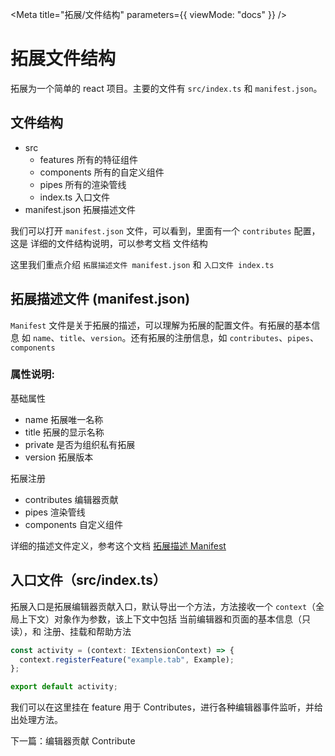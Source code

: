 
<Meta title="拓展/文件结构" parameters={{ viewMode: "docs" }} />

# 拓展文件结构

拓展为一个简单的 react 项目。主要的文件有 `src/index.ts` 和 `manifest.json`。

## 文件结构

- src
  - features 所有的特征组件
  - components 所有的自定义组件
  - pipes 所有的渲染管线
  - index.ts 入口文件
- manifest.json 拓展描述文件

我们可以打开 `manifest.json` 文件，可以看到，里面有一个 `contributes` 配置，这是
详细的文件结构说明，可以参考文档 文件结构

这里我们重点介绍 `拓展描述文件 manifest.json` 和 `入口文件 index.ts`

## 拓展描述文件 (manifest.json)

`Manifest` 文件是关于拓展的描述，可以理解为拓展的配置文件。有拓展的基本信息 如 `name`、`title`、`version`。还有拓展的注册信息，如 `contributes`、`pipes`、`components`

### 属性说明:

基础属性

- name 拓展唯一名称
- title 拓展的显示名称
- private 是否为组织私有拓展
- version 拓展版本

拓展注册

- contributes 编辑器贡献
- pipes 渲染管线
- components 自定义组件

详细的描述文件定义，参考这个文档 [拓展描述 Manifest]()

## 入口文件（src/index.ts）

拓展入口是拓展编辑器贡献入口，默认导出一个方法，方法接收一个 `context`（全局上下文）对象作为参数，该上下文中包括 当前编辑器和页面的基本信息（只读），和 注册、挂载和帮助方法

```typescript
const activity = (context: IExtensionContext) => {
  context.registerFeature("example.tab", Example);
};

export default activity;
```

我们可以在这里挂在 feature 用于 Contributes，进行各种编辑器事件监听，并给出处理方法。

下一篇：<LinkTo kind="%E6%8B%93%E5%B1%95-contribute-%E7%BC%96%E8%BE%91%E5%99%A8%E8%B4%A1%E7%8C%AE--page">编辑器贡献 Contribute</LinkTo>
